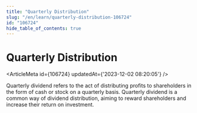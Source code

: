 ```yaml
---
title: "Quarterly Distribution"
slug: "/en/learn/quarterly-distribution-106724"
id: "106724"
hide_table_of_contents: true
---
```



# Quarterly Distribution

<ArticleMeta id={106724} updatedAt={'2023-12-02 08:20:05'} />
<div className='border-solid border-b border-t-0 my-4 border-[var(--ifm-color-gray-300)]' />

Quarterly dividend refers to the act of distributing profits to shareholders in the form of cash or stock on a quarterly basis. Quarterly dividend is a common way of dividend distribution, aiming to reward shareholders and increase their return on investment.
